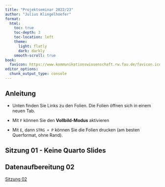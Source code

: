 ```yaml
---
title: "Projektseminar 2022/23"
author: "Julius Klingelhoefer"
format: 
  html:
    toc: true
    toc-depth: 3
    toc-location: left
    theme: 
      light: flatly
      dark: darkly
    smooth-scroll: true
book:
  favicon: https://www.kommunikationswissenschaft.rw.fau.de/favicon.ico
editor_options: 
  chunk_output_type: console
---
```


## Anleitung
- Unten finden Sie Links zu den Folien. Die Folien öffnen sich in einem neuen Tab.

- Mit `F` können Sie den **Vollbild-Modus** aktivieren

- Mit `E`, dann `STRG + P` können Sie die Folien drucken (am besten Querformat, ohne Rand).

## Sitzung 01 - Keine Quarto Slides

## Datenaufbereitung 02
[Sitzung 02](content/02/index.html){target="_blank"}